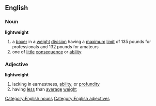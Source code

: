 ==English==
===Noun===
'''lightweight'''

#a [[boxer]] in a [[weight]] [[division]] having a [[maximum]] [[limit]] of 135 pounds for professionals and 132 pounds for amateurs
#one of [[little]] [[consequence]] or [[ability]]

[[Category:English nouns]]

===Adjective===
'''lightweight'''

#lacking in earnestness, [[ability]], or [[profundity]]
#having [[less]] than [[average]] [[weight]]

[[Category:English adjectives]]